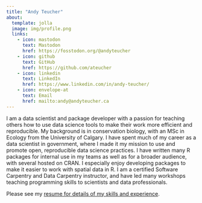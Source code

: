 ```yaml
---
title: "Andy Teucher"
about:
  template: jolla
  image: img/profile.png
  links:
    - icon: mastodon
      text: Mastodon
      href: https://fosstodon.org/@andyteucher
    - icon: github
      text: GitHub
      href: https://github.com/ateucher
    - icon: linkedin
      text: LinkedIn
      href: https://www.linkedin.com/in/andy-teucher/
    - icon: envelope-at
      text: Email
      href: mailto:andy@andyteucher.ca
---
```


I am a data scientist and package developer with a passion for teaching others how to use data science tools to make their work more efficient and reproducible. My background is in conservation biology, with an MSc in Ecology from the University of Calgary. I have spent much of my career as a data scientist in government, where I made it my mission to use and promote open, reproducible data science practices. I have written many R packages for internal use in my teams as well as for a broader audience, with several hosted on CRAN. I especially enjoy developing packages to make it easier to work with spatial data in R. I am a certified Software Carpentry and Data Carpentry instructor, and have led many workshops teaching programming skills to scientists and data professionals.

Please see my [resume for details of my skills and experience](resources/andy_teucher_resume.pdf).
